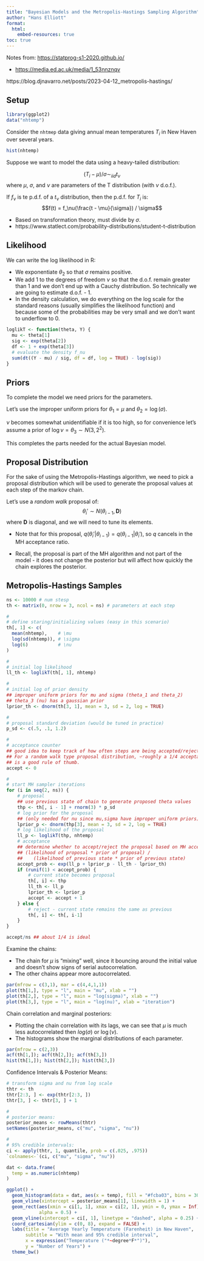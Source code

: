 ```yaml
---
title: "Bayesian Models and the Metropolis-Hastings Sampling Algorithm"
author: "Hans Elliott"
format:
  html:
    embed-resources: true
toc: true
---
```



Notes from: <https://statprog-s1-2020.github.io/>

- <https://media.ed.ac.uk/media/1_53nnznqv>



https://blog.djnavarro.net/posts/2023-04-12_metropolis-hastings/


## Setup

```r
library(ggplot2)
data("nhtemp")
```

Consider the `nhtmep` data giving annual mean temperatures $T_i$ in New Haven over several years.  

```r
hist(nhtemp)
```

Suppose we want to model the data using a heavy-tailed distribution:  

$$
(T_i - \mu) / \sigma \sim_{iid} t_\nu
$$
where $\mu$, $\sigma$, and $\nu$ are parameters of the T distribution (with $\nu$ d.o.f.).  

If $f_\nu$ is te p.d.f. of a $t_\nu$ distribution, then the p.d.f. for $T_i$ is:  
$$f(t) = f_\nu(\frac{t - \mu}{\sigma}) / \sigma$$

- Based on transformation theory, must divide by $\sigma$.   
- https://www.statlect.com/probability-distributions/student-t-distribution 


## Likelihood

We can write the log likelihood in R:  

- We exponentiate $\theta_2$ so that $\sigma$ remains positive.  
- We add 1 to the degrees of freedom $\nu$ so that the d.o.f. remain greater than 1 and we don't end up with a Cauchy distribution. So technically we are going to estimate d.o.f. - 1.      
- In the density calculation, we do everything on the log scale for the standard reasons (usually simplifies the likelihood function) and because some of the probabilities may be very small and we don't want to underflow to 0.  

```r
loglikT <- function(theta, Y) {
  mu <- theta[1]
  sig <- exp(theta[2])
  df <- 1 + exp(theta[3])
  # evaluate the density f_nu
  sum(dt((Y - mu) / sig, df = df, log = TRUE) - log(sig))
}
```


## Priors

To complete the model we need priors for the parameters.  

Let's use the improper uniform priors for $\theta_1 = \mu$ and $\theta_2 = \log(\sigma)$.  

$\nu$ becomes somewhat unidentifiable if it is too high, so for convenience let's assume a prior of $\log \nu = \theta_3 \sim N(3, 2^2)$.  

This completes the parts needed for the actual Bayesian model.  


## Proposal Distribution

For the sake of using the Metropolis-Hastings algorithm, we need to pick a proposal distribution which will be used to generate the proposal values at each step of the markov chain.  

Let's use a *random walk* proposal of:  
$$\theta_i' \sim N(\theta_{i-1}, \textbf{D})$$
where $\textbf{D}$ is diagonal, and we will need to tune its elements.  

- Note that for this proposal, $q(\theta_i' | \theta_{i-1}) = q(\theta_{i-1}|\theta_i')$, so $q$ cancels in the MH acceptance ratio.  

- Recall, the proposal is part of the MH algorithm and not part of the model - it does not change the posterior but will affect how quickly the chain explores the posterior.  


## Metropolis-Hastings Samples

```r
ns <- 10000 # num stesp
th <- matrix(0, nrow = 3, ncol = ns) # parameters at each step

#
# define staring/initializing values (easy in this scenario)
th[, 1] <- c(
  mean(nhtemp),    # \mu
  log(sd(nhtemp)), # \sigma
  log(6)           # \nu
)

#
# initial log likelihood
ll_th <- loglikT(th[, 1], nhtemp)

#
# initial log of prior density
## improper uniform priors for mu and sigma (theta_1 and theta_2)
## theta_3 (nu) has a gaussian prior
lprior_th <- dnorm(th[3, 1], mean = 3, sd = 2, log = TRUE)

#
# proposal standard deviation (would be tuned in practice)
p_sd <- c(.5, .1, 1.2)

#
# acceptance counter
## good idea to keep track of how often steps are being accepted/rejected.
## For a random walk type proposal distribution, ~roughly a 1/4 acceptance rate
## is a good rule of thumb.
accept <- 0

#
# start MH sampler iterations
for (i in seq(2, ns)) {
    # proposal
    ## use previous state of chain to generate proposed theta values 
    thp <- th[, i - 1] + rnorm(3) * p_sd
    # log prior for the proposal
    ## (only needed for nu since mu,sigma have improper uniform priors)
    lprior_p <- dnorm(thp[3], mean = 3, sd = 2, log = TRUE)
    # log likelihood of the proposal
    ll_p <- loglikT(thp, nhtemp)
    # acceptance
    ## determine whether to accept/reject the proposal based on MH accept ratio
    ## (likelihood of proposal * prior of proposal) /
    ##    (likelihood of previous state * prior of previous state)
    accept_prob <- exp(ll_p + lprior_p - ll_th - lprior_th)
    if (runif(1) < accept_prob) {
        # current state becomes proposal
        th[, i] <- thp
        ll_th <- ll_p
        lprior_th <- lprior_p
        accept <- accept + 1
    } else {
        # reject - current state remains the same as previous
        th[, i] <- th[, i-1]
    }
}

accept/ns ## about 1/4 is ideal
```


Examine the chains:  

- The chain for $\mu$ is "mixing" well, since it bouncing around the initial value and doesn't show signs of serial autocorrelation.  
- The other chains appear more autocorrelated.  


```r
par(mfrow = c(3,1), mar = c(4,4,1,1))
plot(th[1,], type = "l", main = "mu", xlab = "")
plot(th[2,], type = "l", main = "log(sigma)", xlab = "")
plot(th[3,], type = "l", main = "log(nu)", xlab = "iteration")

```

Chain correlation and marginal posteriors:  

- Plotting the chain correlation with its lags, we can see that $\mu$ is much less autocorrelated then $log(\sigma)$ or $\log(\nu)$.  
- The histograms show the marginal distributions of each parameter.

```r
par(mfrow = c(2,3))
acf(th[1,]); acf(th[2,]); acf(th[3,])
hist(th[1,]); hist(th[2,]); hist(th[3,])
```


Confidence Intervals & Posterior Means:  

```r
# transform sigma and nu from log scale
thtr <- th
thtr[2:3, ] <- exp(thtr[2:3, ])
thtr[3, ] <- thtr[3, ] + 1

#
# posterior means:
posterior_means <- rowMeans(thtr)
setNames(posterior_means, c("mu", "sigma", "nu"))

#
# 95% credible intervals:
ci <- apply(thtr, 1, quantile, prob = c(.025, .975))
`colnames<-`(ci, c("mu", "sigma", "nu"))
```


```r
dat <- data.frame(
  temp = as.numeric(nhtemp)
)

ggplot() +
  geom_histogram(data = dat, aes(x = temp), fill = "#fcba03", bins = 30) +
  geom_vline(xintercept = posterior_means[1], linewidth = 1) +
  geom_rect(aes(xmin = ci[1, 1], xmax = ci[2, 1], ymin = 0, ymax = Inf),
            alpha = 0.5) +
  geom_vline(xintercept = ci[, 1], linetype = "dashed", alpha = 0.25) +
  coord_cartesian(ylim = c(0, 8), expand = FALSE) +
  labs(title = "Average Yearly Temperature (Farenheit) in New Haven",
       subtitle = "With mean and 95% credible interval",
       x = expression("Temperature ("*~degree*F*")"),
       y = "Number of Years") +
  theme_bw()

```






